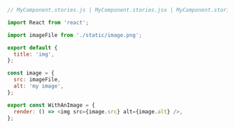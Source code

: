 ```js
// MyComponent.stories.js | MyComponent.stories.jsx | MyComponent.stories.ts | MyComponent.stories.tsx

import React from 'react';

import imageFile from './static/image.png';

export default {
  title: 'img',
};

const image = {
  src: imageFile,
  alt: 'my image',
};

export const WithAnImage = {
  render: () => <img src={image.src} alt={image.alt} />,
};
```
